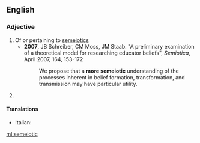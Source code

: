 ==English==

===Adjective===
{{wikipedia}}
{{en-adj}}

# Of or pertaining to [[semeiotics]]
#* '''2007''', JB Schreiber, CM Moss, JM Staab. "A preliminary examination of a theoretical model for researching educator beliefs", ''Semiotica'', April 2007, 164, 153-172
#*: We propose that a '''more semeiotic''' understanding of the processes inherent in belief formation, transformation, and transmission may have particular utility.
# {{alternative form of|semiotic|lang=en}} <!--Webster 1913-->

====Translations====
{{trans-top|of or pertaining to semeiotics}}
* Italian: {{t|it|semiotico}}
{{trans-mid}}
{{trans-bottom}}

[[ml:semeiotic]]